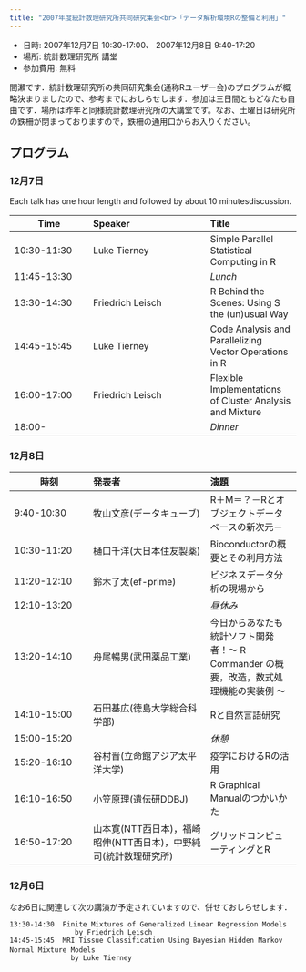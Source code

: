 ```yaml
---
title: "2007年度統計数理研究所共同研究集会<br>「データ解析環境Rの整備と利用」"
---
```


- 日時: 2007年12月7日 10:30-17:00、 2007年12月8日 9:40-17:20
- 場所: 統計数理研究所 講堂
- 参加費用: 無料

間瀬です．統計数理研究所の共同研究集会(通称Rユーザー会)のプログラムが概略決まりましたので、参考までにおしらせします．参加は三日間ともどなたも自由です．場所は昨年と同様統計数理研究所の大講堂です。なお、土曜日は研究所の鉄柵が閉まっておりますので，鉄柵の通用口からお入りください。

## プログラム

### 12月7日

Each talk has one hour length and followed by about 10 minutesdiscussion.

| Time | Speaker | Title |
|------|:--------|:------|
| 10:30-11:30 | Luke Tierney | Simple Parallel Statistical Computing in R |
| 11:45-13:30 | | *Lunch* |
| 13:30-14:30 | Friedrich Leisch | R Behind the Scenes: Using S the (un)usual Way |
| 14:45-15:45 | Luke Tierney | Code Analysis and Parallelizing Vector Operations in R |
| 16:00-17:00 | Friedrich Leisch | Flexible Implementations of Cluster Analysis and Mixture |
| 18:00- | | *Dinner*

### 12月8日

| 時刻 | 発表者 | 演題 |
|------|:--------|:------|
| 9:40-10:30 | 牧山文彦(データキューブ) | R＋M＝？－Rとオブジェクトデータベースの新次元－ |
| 10:30-11:20 | 樋口千洋(大日本住友製薬) |Bioconductorの概要とその利用方法 |
| 11:20-12:10 | 鈴木了太(ef-prime) | ビジネスデータ分析の現場から |
| 12:10-13:20 | | *昼休み* |
| 13:20-14:10 |舟尾暢男(武田薬品工業) | 今日からあなたも統計ソフト開発者！～ R Commander の概要，改造，数式処理機能の実装例 ～ |
| 14:10-15:00 | 石田基広(徳島大学総合科学部) | Rと自然言語研究 |
| 15:00-15:20 | | *休憩* |
| 15:20-16:10 | 谷村晋(立命館アジア太平洋大学) | 疫学におけるRの活用 |
| 16:10-16:50 | 小笠原理(遺伝研DDBJ) | R Graphical Manualのつかいかた |
| 16:50-17:20 | 山本寛(NTT西日本)，福崎昭伸(NTT西日本)，中野純司(統計数理研究所) | グリッドコンピューティングとR |

### 12月6日

なお6日に関連して次の講演が予定されていますので、併せておしらせします．

```
13:30-14:30  Finite Mixtures of Generalized Linear Regression Models   
                by Friedrich Leisch
14:45-15:45  MRI Tissue Classification Using Bayesian Hidden Markov Normal Mixture Models　
               by Luke Tierney

```
